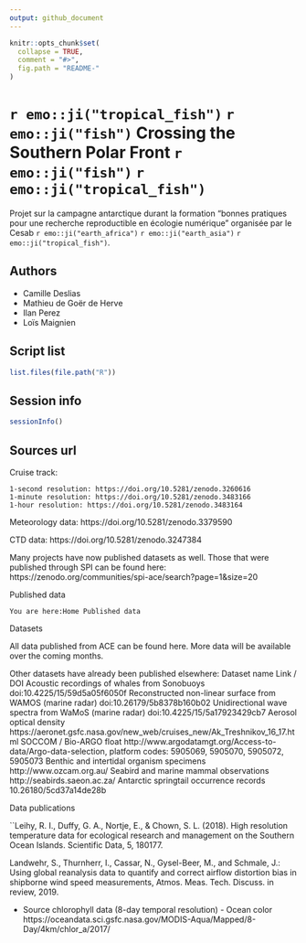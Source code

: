 ```yaml
---
output: github_document
---
```


<!-- README.md is generated from README.Rmd. Please edit that file -->

```r
knitr::opts_chunk$set(
  collapse = TRUE,
  comment = "#>",
  fig.path = "README-"
)
```

# `r emo::ji("tropical_fish")`  `r emo::ji("fish")` Crossing the Southern Polar Front `r emo::ji("fish")` `r emo::ji("tropical_fish")`    

Projet sur la campagne antarctique durant la formation "bonnes pratiques pour une recherche reproductible en écologie numérique" organisée par le Cesab `r emo::ji("earth_africa")`  `r emo::ji("earth_asia")`  `r emo::ji("tropical_fish")`.

## Authors

- Camille Deslias
- Mathieu de Goër de Herve
- Ilan Perez
- Loïs Maignien

## Script list

```r
list.files(file.path("R"))
```



## Session info

```r
sessionInfo()
```

## Sources url

Cruise track:

    1-second resolution: https://doi.org/10.5281/zenodo.3260616
    1-minute resolution: https://doi.org/10.5281/zenodo.3483166
    1-hour resolution: https://doi.org/10.5281/zenodo.3483164

Meteorology data: https://doi.org/10.5281/zenodo.3379590

CTD data: https://doi.org/10.5281/zenodo.3247384

Many projects have now published datasets as well. 
Those that were published through SPI can be found here: https://zenodo.org/communities/spi-ace/search?page=1&size=20



Published data

    You are here:Home Published data

Datasets

All data published from ACE can be found here. More data will be available over the coming months.

Other datasets have already been published elsewhere:
Dataset name 	Link / DOI
Acoustic recordings of whales from Sonobuoys 	doi:10.4225/15/59d5a05f6050f
Reconstructed non-linear surface from WAMOS (marine radar) 	doi:10.26179/5b8378b160b02
Unidirectional wave spectra from WaMoS (marine radar) 	doi:10.4225/15/5a17923429cb7
Aerosol optical density 	https://aeronet.gsfc.nasa.gov/new_web/cruises_new/Ak_Treshnikov_16_17.html
SOCCOM / Bio-ARGO float 	http://www.argodatamgt.org/Access-to-data/Argo-data-selection, platform codes: 5905069, 5905070, 5905072, 5905073
Benthic and intertidal organism specimens 	http://www.ozcam.org.au/
Seabird and marine mammal observations 	http://seabirds.saeon.ac.za/
Antarctic springtail occurrence records 	10.26180/5cd37a14de28b

Data publications

``Leihy, R. I., Duffy, G. A., Nortje, E., & Chown, S. L. (2018). High resolution temperature data for ecological research and management on the Southern Ocean Islands. Scientific Data, 5, 180177.

Landwehr, S., Thurnherr, I., Cassar, N., Gysel-Beer, M., and Schmale, J.: Using global reanalysis data to quantify and correct airflow distortion bias in shipborne wind speed measurements, Atmos. Meas. Tech. Discuss. in review, 2019.


- Source chlorophyll data (8-day temporal resolution) - Ocean color 
https://oceandata.sci.gsfc.nasa.gov/MODIS-Aqua/Mapped/8-Day/4km/chlor_a/2017/